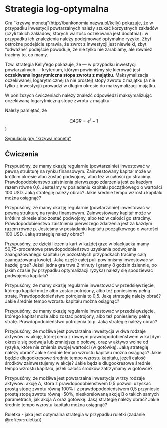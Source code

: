 # Strategia log-optymalna

Gra "krzywą monetą"(http://bankonomia.nazwa.pl/kelly) pokazuje, że w przypadku inwestycji powtarzalnych należy szukać korzystnych zakładów (czyli takich zakładów, których wartość oczekiwana jest dodatnia) i w przypadku ich znalezienia należy podejmować optymalne ryzyko. Zbyt ostrożne podejście sprawia, że zwrot z inwestycji jest niewielki, zbyt "odważne" podejście powoduje, że nie tylko nie zarabiamy, ale również tracimy to, co mamy. 

Tzw. strategia Kelly'ego pokazuje, że — w przypadku inwestycji powtarzalnych — kryterium, którym powinniśmy się kierować jest __oczekiwana logarytmiczna stopa zwrotu z majątku__. Maksymalizacja oczekiwanej, logarytmicznej (a nie prostej) stopy zwrotu z majątku (a nie tylko z inwestycji) prowadzi w długim okresie do maksymalizacji majątku.

W poniższych ćwiczeniach należy znaleźć odpowiedzi maksymalizując oczekiwaną logarytmiczną stopę zwrotu z majątku. 

Należy pamiętać, że 

$$CAGR = e^{\bar{r}}-1$$
}

[Symulacja gry "krzywą monetą"](https://explore.paulbutler.org/bet/)

<!--

fn<-function(w){0.6*log(1+w)+0.4*log(1-w)}

wyniki<-optim(0.5,fn ,control=list(fnscale=-1))

wyniki$par
wyniki$value

-->

## Ćwiczenia

:::{.exercise #kelly1}
Przypuśćmy, że mamy okazję regularnie (powtarzalnie) inwestować w pewną strukturę na rynku finansowym. Zainwestowany kapitał może w krótkim okresie albo zostać podwojony, albo też w całości go stracimy. Prawdopodobieństwo zaistnienia pierwszego zdarzenia jest za każdym razem równe 0,6. Jesteśmy w posiadaniu kapitału początkowego o wartości 100 USD. Jaką strategię należy obrać? Jakie średnie tempo wzrostu kapitału można osiągnąć? 
:::

:::{.exercise #kelly2}
Przypuśćmy, że mamy okazję regularnie (powtarzalnie) inwestować w pewną strukturę na rynku finansowym. Zainwestowany kapitał może w krótkim okresie albo zostać podwojony, albo też w całości go stracimy. Prawdopodobieństwo zaistnienia pierwszego zdarzenia jest za każdym razem równe p. Jesteśmy w posiadaniu kapitału początkowego o wartości 100 USD. Jaką strategię należy obrać?
:::

:::{.exercise #kelly3}
Przypuśćmy, że dzięki liczeniu kart w każdej grze w blackjacka mamy 50,75-procentowe prawdopodobieństwo uzyskania podwojenia zaangażowanego kapitału (w pozostałych przypadkach tracimy całą zaangażowaną kwotę). Jaką część całej puli powinniśmy inwestować w każdej grze? Jeżeli jedna gra trwa 2 minuty i gramy 8 godzin dziennie, po jakim czasie (w przypadku optymalizacji ryzyka) należy się spodziewać podwojenia kapitału? 
:::

:::{.exercise #kelly4}
Przypuśćmy, że mamy okazję regularnie inwestować w przedsięwzięcie, którego kapitał może albo zostać potrojony, albo też poniesiemy pełną stratę. Prawdopodobieństwo potrojenia to 0,5. Jaką strategię należy obrać? Jakie średnie tempo wzrostu kapitału można osiągnąć? 
:::

:::{.exercise #kelly5}
Przypuśćmy, że mamy okazję regularnie inwestować w przedsięwzięcie, którego kapitał może albo zostać potrojony, albo też poniesiemy pełną stratę. Prawdopodobieństwo potrojenia to p. Jaką strategię należy obrać?
:::

:::{.exercise #kelly6}
Przypuśćmy, że możliwa jest powtarzalna inwestycja w dwa rodzaje aktywów: w akcję, której cena z równym prawdopodobieństwem w każdym okresie się podwaja lub zmniejsza o połowę, oraz w aktywo wolne od ryzyka, które nie zmienia swojej wartości (w gotówkę). Jaką strategię należy obrać? Jakie średnie tempo wzrostu kapitału można osiągnąć? Jakie będzie długookresowe średnie tempo wzrostu kapitału, jeżeli całość środków zainwestujemy w akcje? Jakie będzie długookresowe średnie tempo wzrostu kapitału, jeżeli całość środków zatrzymamy w gotówce? 
:::

:::{.exercise #kelly7}
Przypuśćmy, że możliwa jest powtarzalna inwestycja w trzy rodzaje aktywów: akcję A, która z prawdopodobieństwem 0,5 pozwoli uzyskać prostą stopę zwrotu równą 100% i z prawdopodobieństwem 0,5 przyniesie prostą stopę zwrotu równą -50%,   nieskorelowaną akcję B o takich samych parametrach, jak akcja A oraz gotówkę. Jaką strategię należy obrać? Jakie średnie tempo wzrostu kapitału można osiągnąć?
:::

:::{.exercise #kelly8}
Ruletka - jaka jest optymalna strategia w przypadku ruletki (zadanie \@ref(exr:ruletka))
:::